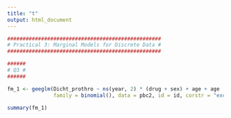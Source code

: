 ```yaml
---
title: "t"
output: html_document
---
```


```r
##################################################
# Practical 3: Marginal Models for Discrete Data #
##################################################

######
# Q3 #
######

fm_1 <- geeglm(Dicht_prothro ~ ns(year, 2) * (drug + sex) + age + age : sex, 
               family = binomial(), data = pbc2, id = id, corstr = "exchangeable")

summary(fm_1)
```

